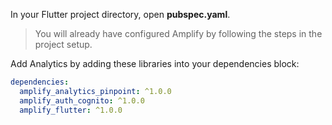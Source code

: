 In your Flutter project directory, open **pubspec.yaml**.

> You will already have configured Amplify by following the steps in the project setup.

Add Analytics by adding these libraries into your dependencies block:

```yaml
dependencies:
  amplify_analytics_pinpoint: ^1.0.0
  amplify_auth_cognito: ^1.0.0
  amplify_flutter: ^1.0.0
```
